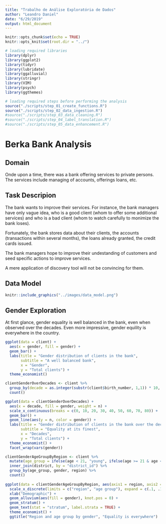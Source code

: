 ```yaml
---
title: "Trabalho de Análise Exploratória de Dados"
author: "Leandro Daniel"
date: "6/29/2019"
output: html_document
---
```


```r
knitr::opts_chunk$set(echo = TRUE)
knitr::opts_knit$set(root.dir = "../")

# loading required libraries
library(dplyr)
library(ggplot2)
library(tidyr)
library(lubridate)
library(ggalluvial)
library(stringr)
library(VIM)
library(psych)
library(ggthemes)
```

```r
# loading required steps before performing the analysis
source("./scripts/step_01_create_functions.R")
source("./scripts/step_02_data_ingestion.R")
#source("./scripts/step_03_data_cleaning.R")
#source("./scripts/step_04_label_translation.R")
#source("./scripts/step_05_data_enhancement.R")
```

# Berka Bank Analysis

## Domain
Onde upon a time, there was a bank offering services to private persons.
The services include managing of accounts, offerings loans, etc.

## Task Descripion

The bank wants to improve their services. For instance, the bank managers have only vague idea, who is a good client (whom to offer some additional services) and who is a bad client (whom to watch carefully to monimize the bank loses).

Fortunately, the bank stores data about their clients, the accounts (transactions within several months), the loans already granted, the credit cards issued.

The bank managers hope to improve their undestanding of customers and seed specific actions to improve services.

A mere application of discovery tool will not be convincing for them.

## Data Model
```r
knitr::include_graphics("../images/data_model.png")
```

## Gender Exploration

At first glance, gender equality is well balanced in the bank, even when observed over the decades. Even
more impressive, gender equility is everywhere in the country.

```r
ggplot(data = client) +
  aes(x = gender, fill = gender) +
  geom_bar() +
  labs(title = "Gender distribution of clients in the bank",
       subtitle = "A well balanced bank",
       x = "Gender",
       y = "Total clients") +
  theme_economist()
```

```r
clientGenderOverDecades <- client %>% 
  group_by(decade = as.integer(substr(client$birth_number, 1,1)) * 10, gender = client$gender) %>% 
  count()

ggplot(data = clientGenderOverDecades) +
  aes(x = decade, fill = gender, weight = n) +
  scale_x_continuous(breaks = c(0, 10, 20, 30, 40, 50, 60, 70, 80)) +
  geom_bar() +
  geom_line(aes(y = n, color = gender)) +
  labs(title = "Gender distribution of clients in the bank over the decades",
       subtitle = "Equality at its finest",
       x = "Decades",
       y = "Total clients") +
  theme_economist() +
  facet_wrap(vars(gender))
```

```r
clientGenderAgeGroupByRegion <- client %>% 
  mutate(age_group = ifelse(age < 21, "young", ifelse(age >= 21 & age <= 60, "adult", "senior"))) %>% 
  inner_join(district, by = "district_id") %>% 
  group_by(age_group, gender, region) %>% 
  count()
  
ggplot(data = clientGenderAgeGroupByRegion, aes(axis1 = region, axis2 = age_group, y = n)) +
  scale_x_discrete(limits = c("region", "age group"), expand = c(.1, .1)) +
  xlab("Demographic") +
  geom_alluvium(aes(fill = gender), knot.pos = 0) +
  geom_stratum() + 
  geom_text(stat = "stratum", label.strata = TRUE) +
  theme_economist() +
  ggtitle("Region and age group by gender", "Equality is everywhere") 
```
